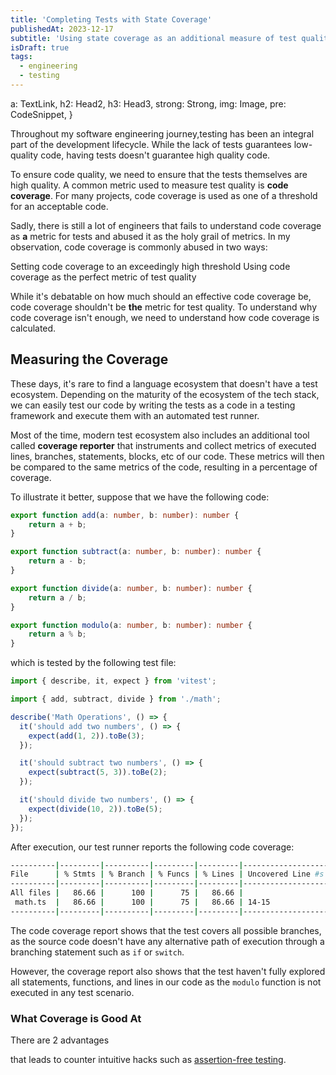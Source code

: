 ```yaml
---
title: 'Completing Tests with State Coverage'
publishedAt: 2023-12-17
subtitle: 'Using state coverage as an additional measure of test quality'
isDraft: true
tags:
  - engineering
  - testing
---
```








  a: TextLink,
  h2: Head2,
  h3: Head3,
  strong: Strong,
  img: Image,
  pre: CodeSnippet,
}

Throughout my software engineering journey,testing has been an integral part of the development lifecycle.
While the lack of tests guarantees low-quality code, having tests doesn't guarantee high quality code.

To ensure code quality, we need to ensure that the tests themselves are high quality. A common metric used to measure
test quality is **code coverage**. For many projects, code coverage is used as one of a threshold for an acceptable code.

Sadly, there is still a lot of engineers that fails to understand code coverage as **a** metric for tests and abused it
as the holy grail of metrics. In my observation, code coverage is commonly abused in two ways:

<dl class=":uno: space-y-2">
  <ListTitle>
    Setting code coverage to an exceedingly high threshold
  </ListTitle>
  <ListTitle>
    Using code coverage as the perfect metric of test quality
  </ListTitle>
</dl>

While it's debatable on how much should an effective code coverage be, code coverage shouldn't be **the** metric for
test quality. To understand why code coverage isn't enough, we need to understand how code coverage is calculated.

## Measuring the Coverage

These days, it's rare to find a language ecosystem that doesn't have a test ecosystem. Depending on the maturity of the
ecosystem of the tech stack, we can easily test our code by writing the tests as a code in a testing framework and execute
them with an automated test runner.

Most of the time, modern test ecosystem also includes an additional tool called **coverage reporter** that instruments and
collect metrics of executed lines, branches, statements, blocks, etc of our code. These metrics will then be compared to the
same metrics of the code, resulting in a percentage of coverage.

To illustrate it better, suppose that we have the following code:

```ts title=math.ts
export function add(a: number, b: number): number {
    return a + b;
}

export function subtract(a: number, b: number): number {
    return a - b;
}

export function divide(a: number, b: number): number {
    return a / b;
}

export function modulo(a: number, b: number): number {
    return a % b;
}
```

which is tested by the following test file:

```ts title=math.spec.ts
import { describe, it, expect } from 'vitest';

import { add, subtract, divide } from './math';

describe('Math Operations', () => {
  it('should add two numbers', () => {
    expect(add(1, 2)).toBe(3);
  });

  it('should subtract two numbers', () => {
    expect(subtract(5, 3)).toBe(2);
  });

  it('should divide two numbers', () => {
    expect(divide(10, 2)).toBe(5);
  });
});
```

After execution, our test runner reports the following code coverage:

```bash no-lang
----------|---------|----------|---------|---------|-------------------
File      | % Stmts | % Branch | % Funcs | % Lines | Uncovered Line #s
----------|---------|----------|---------|---------|-------------------
All files |   86.66 |      100 |      75 |   86.66 |
 math.ts  |   86.66 |      100 |      75 |   86.66 | 14-15
----------|---------|----------|---------|---------|-------------------
```

The code coverage report shows that the test covers all possible branches, as the source code doesn't have any alternative
path of execution through a branching statement such as `if` or `switch`.

However, the coverage report also shows that the test haven't fully explored all statements, functions, and lines in our code
as the `modulo` function is not executed in any test scenario.

### What Coverage is Good At

There are 2 advantages

that leads to counter intuitive hacks such as
[assertion-free testing](https://martinfowler.com/bliki/AssertionFreeTesting.html).
